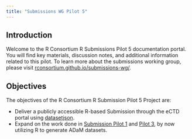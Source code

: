 ```yaml
---
title: "Submissions WG Pilot 5"
---
```


## Introduction

Welcome to the R Consortium R Submissions Pilot 5 documentation portal. You will find key materials, discussion notes, and additional information related to this pilot. To learn more about the submissions working group, please visit [rconsortium.github.io/submissions-wg/](https://rconsortium.github.io/submissions-wg/).

## Objectives

The objectives of the R Consortium R Submission Pilot 5 Project are:

- Deliver a publicly accessible R-based Submission through the eCTD portal using [datasetjson](https://github.com/atorus-research/datasetjson).
- Expand on the work done in [Submission Pilot 1](https://github.com/RConsortium/submissions-pilot1) and [Pilot 3](https://github.com/RConsortium/submissions-pilot3-adam), by now utilizing R to generate ADaM datasets.
